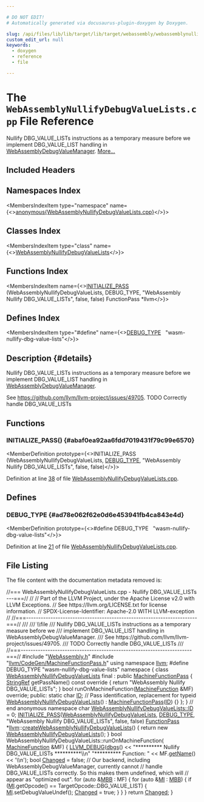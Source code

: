 ```yaml
---

# DO NOT EDIT!
# Automatically generated via docusaurus-plugin-doxygen by Doxygen.

slug: /api/files/lib/lib/target/lib/target/webassembly/webassemblynullifydebugvaluelists-cpp
custom_edit_url: null
keywords:
  - doxygen
  - reference
  - file

---
```





# The `WebAssemblyNullifyDebugValueLists.cpp` File Reference

<DoxygenPage pluginConfig={pluginConfig}>

Nullify DBG&#95;VALUE&#95;LISTs instructions as a temporary measure before we implement DBG&#95;VALUE&#95;LIST handling in <a href="/docs/api/classes/llvm/webassemblydebugvaluemanager">WebAssemblyDebugValueManager</a>. <a href="#details">More...</a>

## Included Headers

<IncludesList>
<IncludesListItem
  filePath="WebAssembly.h"
  permalink="/docs/api/files/lib/lib/target/lib/target/webassembly/webassembly-h"
  isLocal="true" />
<IncludesListItem
  filePath="llvm/CodeGen/MachineFunctionPass.h"
  permalink="/docs/api/files/include/include/llvm/include/llvm/codegen/machinefunctionpass-h"
  isLocal="true" />
</IncludesList>

## Namespaces Index

<MembersIndex>

<MembersIndexItem
  type="namespace"
  name={<><a href="/docs/api/namespaces/anonymous-webassemblynullifydebugvaluelists-cpp-">anonymous&#123;WebAssemblyNullifyDebugValueLists.cpp&#125;</a></>}>
</MembersIndexItem>

</MembersIndex>

## Classes Index

<MembersIndex>

<MembersIndexItem
  type="class"
  name={<><a href="/docs/api/classes/anonymous-namespace-webassemblynullifydebugvaluelists-cpp-/webassemblynullifydebugvaluelists">WebAssemblyNullifyDebugValueLists</a></>}>
</MembersIndexItem>

</MembersIndex>

## Functions Index

<MembersIndex>

<MembersIndexItem
  name={<><a href="#abaf0ea92aa6fdd7019431f79c99e6570">INITIALIZE&#95;PASS</a> (WebAssemblyNullifyDebugValueLists, DEBUG&#95;TYPE, &quot;WebAssembly Nullify DBG&#95;VALUE&#95;LISTs&quot;, false, false) FunctionPass &#42;llvm</>}>
</MembersIndexItem>

</MembersIndex>

## Defines Index

<MembersIndex>

<MembersIndexItem
  type="#define"
  name={<><a href="#ad78e062f62e0d6e453941fb4ca843e4d">DEBUG&#95;TYPE</a>&nbsp;&nbsp;&nbsp;&quot;wasm-nullify-dbg-value-lists&quot;</>}>
</MembersIndexItem>

</MembersIndex>

## Description {#details}

Nullify DBG&#95;VALUE&#95;LISTs instructions as a temporary measure before we implement DBG&#95;VALUE&#95;LIST handling in <a href="/docs/api/classes/llvm/webassemblydebugvaluemanager">WebAssemblyDebugValueManager</a>.

See <a href="https://github.com/llvm/llvm-project/issues/49705">https://github.com/llvm/llvm-project/issues/49705</a>. TODO Correctly handle DBG&#95;VALUE&#95;LISTs

<SectionDefinition>

## Functions

### INITIALIZE&#95;PASS() {#abaf0ea92aa6fdd7019431f79c99e6570}

<MemberDefinition
  prototype={<>INITIALIZE&#95;PASS (WebAssemblyNullifyDebugValueLists, <a href="/docs/api/files/include/include/llvm/include/llvm/adt/genericcycleimpl-h/#ad78e062f62e0d6e453941fb4ca843e4d">DEBUG&#95;TYPE</a>, &quot;WebAssembly Nullify DBG&#95;VALUE&#95;LISTs&quot;, false, false)</>}>

Definition at line <a href="#l00038">38</a> of file <a href="/docs/api/files/lib/lib/target/lib/target/webassembly/webassemblynullifydebugvaluelists-cpp">WebAssemblyNullifyDebugValueLists.cpp</a>.
</MemberDefinition>

</SectionDefinition>

<SectionDefinition>

## Defines

### DEBUG&#95;TYPE {#ad78e062f62e0d6e453941fb4ca843e4d}

<MemberDefinition
  prototype={<>#define DEBUG&#95;TYPE&nbsp;&nbsp;&nbsp;&quot;wasm-nullify-dbg-value-lists&quot;</>}>

Definition at line <a href="#l00021">21</a> of file <a href="/docs/api/files/lib/lib/target/lib/target/webassembly/webassemblynullifydebugvaluelists-cpp">WebAssemblyNullifyDebugValueLists.cpp</a>.
</MemberDefinition>

</SectionDefinition>

## File Listing

The file content with the documentation metadata removed is:

<ProgramListing>

<Link id="l00001" /><CodeLine lineNumber="1"><span class="doxyHighlightComment">//=== WebAssemblyNullifyDebugValueLists.cpp - Nullify DBG&#95;VALUE&#95;LISTs   ---===//</span></CodeLine>
<Link id="l00002" /><CodeLine lineNumber="2"><span class="doxyHighlightComment">//</span></CodeLine>
<Link id="l00003" /><CodeLine lineNumber="3"><span class="doxyHighlightComment">// Part of the LLVM Project, under the Apache License v2.0 with LLVM Exceptions.</span></CodeLine>
<Link id="l00004" /><CodeLine lineNumber="4"><span class="doxyHighlightComment">// See https://llvm.org/LICENSE.txt for license information.</span></CodeLine>
<Link id="l00005" /><CodeLine lineNumber="5"><span class="doxyHighlightComment">// SPDX-License-Identifier: Apache-2.0 WITH LLVM-exception</span></CodeLine>
<Link id="l00006" /><CodeLine lineNumber="6"><span class="doxyHighlightComment">//</span></CodeLine>
<Link id="l00007" /><CodeLine lineNumber="7"><span class="doxyHighlightComment">//===----------------------------------------------------------------------===//</span></CodeLine>
<Link id="l00008" /><CodeLine lineNumber="8"><span class="doxyHighlightComment">///</span></CodeLine>
<Link id="l00009" /><CodeLine lineNumber="9"><span class="doxyHighlightComment">/// \\file</span></CodeLine>
<Link id="l00010" /><CodeLine lineNumber="10"><span class="doxyHighlightComment">/// Nullify DBG&#95;VALUE&#95;LISTs instructions as a temporary measure before we</span></CodeLine>
<Link id="l00011" /><CodeLine lineNumber="11"><span class="doxyHighlightComment">/// implement DBG&#95;VALUE&#95;LIST handling in WebAssemblyDebugValueManager.</span></CodeLine>
<Link id="l00012" /><CodeLine lineNumber="12"><span class="doxyHighlightComment">/// See https://github.com/llvm/llvm-project/issues/49705.</span></CodeLine>
<Link id="l00013" /><CodeLine lineNumber="13"><span class="doxyHighlightComment">/// TODO Correctly handle DBG&#95;VALUE&#95;LISTs</span></CodeLine>
<Link id="l00014" /><CodeLine lineNumber="14"><span class="doxyHighlightComment">///</span></CodeLine>
<Link id="l00015" /><CodeLine lineNumber="15"><span class="doxyHighlightComment">//===----------------------------------------------------------------------===//</span></CodeLine>
<Link id="l00016" /><CodeLine lineNumber="16"></CodeLine>
<Link id="l00017" /><CodeLine lineNumber="17"><span class="doxyHighlightPreprocessor">#include &quot;<a href="/docs/api/files/lib/lib/target/lib/target/webassembly/webassembly-h">WebAssembly.h</a>&quot;</span></CodeLine>
<Link id="l00018" /><CodeLine lineNumber="18"><span class="doxyHighlightPreprocessor">#include &quot;<a href="/docs/api/files/include/include/llvm/include/llvm/codegen/machinefunctionpass-h">llvm/CodeGen/MachineFunctionPass.h</a>&quot;</span></CodeLine>
<Link id="l00019" /><CodeLine lineNumber="19"><span class="doxyHighlightKeyword">using namespace </span><span class="doxyHighlight"><a href="/docs/api/namespaces/llvm">llvm</a>;</span></CodeLine>
<Link id="l00020" /><CodeLine lineNumber="20"></CodeLine>
<Link id="l00021" /><CodeLine lineNumber="21" lineLink="#ad78e062f62e0d6e453941fb4ca843e4d"><span class="doxyHighlightPreprocessor">#define DEBUG&#95;TYPE &quot;wasm-nullify-dbg-value-lists&quot;</span></CodeLine>
<Link id="l00022" /><CodeLine lineNumber="22"></CodeLine>
<Link id="l00023" /><CodeLine lineNumber="23" lineLink="/docs/api/namespaces/anonymous-webassemblynullifydebugvaluelists-cpp-"><span class="doxyHighlightKeyword">namespace </span><span class="doxyHighlight">&#123;</span></CodeLine>
<Link id="l00024" /><CodeLine lineNumber="24" lineLink="/docs/api/classes/anonymous-namespace-webassemblynullifydebugvaluelists-cpp-/webassemblynullifydebugvaluelists"><span class="doxyHighlightKeyword">class </span><span class="doxyHighlight"><a href="/docs/api/classes/anonymous-namespace-webassemblynullifydebugvaluelists-cpp-/webassemblynullifydebugvaluelists/#ae915394c60de52883eaa3bccb70fab30">WebAssemblyNullifyDebugValueLists</a> final : </span><span class="doxyHighlightKeyword">public</span><span class="doxyHighlight"> <a href="/docs/api/classes/llvm/machinefunctionpass/#a29c81d2386f4a727c6d33413807530c8">MachineFunctionPass</a> &#123;</span></CodeLine>
<Link id="l00025" /><CodeLine lineNumber="25"><span class="doxyHighlight">  <a href="/docs/api/classes/llvm/stringref">StringRef</a> getPassName()</span><span class="doxyHighlightKeyword"> const override </span><span class="doxyHighlight">&#123;</span></CodeLine>
<Link id="l00026" /><CodeLine lineNumber="26"><span class="doxyHighlight">    </span><span class="doxyHighlightKeywordFlow">return</span><span class="doxyHighlight"> </span><span class="doxyHighlightStringLiteral">&quot;WebAssembly Nullify DBG&#95;VALUE&#95;LISTs&quot;</span><span class="doxyHighlight">;</span></CodeLine>
<Link id="l00027" /><CodeLine lineNumber="27"><span class="doxyHighlight">  &#125;</span></CodeLine>
<Link id="l00028" /><CodeLine lineNumber="28"></CodeLine>
<Link id="l00029" /><CodeLine lineNumber="29"><span class="doxyHighlight">  </span><span class="doxyHighlightKeywordType">bool</span><span class="doxyHighlight"> runOnMachineFunction(<a href="/docs/api/classes/llvm/machinefunction">MachineFunction</a> &amp;MF) </span><span class="doxyHighlightKeyword">override</span><span class="doxyHighlight">;</span></CodeLine>
<Link id="l00030" /><CodeLine lineNumber="30"></CodeLine>
<Link id="l00031" /><CodeLine lineNumber="31"><span class="doxyHighlightKeyword">public</span><span class="doxyHighlight">:</span></CodeLine>
<Link id="l00032" /><CodeLine lineNumber="32" lineLink="/docs/api/classes/anonymous-namespace-webassemblynullifydebugvaluelists-cpp-/webassemblynullifydebugvaluelists/#a6a3ce9b51514c640e47ccdb6e4ffc7e5"><span class="doxyHighlight">  </span><span class="doxyHighlightKeyword">static</span><span class="doxyHighlight"> </span><span class="doxyHighlightKeywordType">char</span><span class="doxyHighlight"> <a href="/docs/api/classes/anonymous-namespace-webassemblynullifydebugvaluelists-cpp-/webassemblynullifydebugvaluelists/#a6a3ce9b51514c640e47ccdb6e4ffc7e5">ID</a>; </span><span class="doxyHighlightComment">// Pass identification, replacement for typeid</span></CodeLine>
<Link id="l00033" /><CodeLine lineNumber="33" lineLink="/docs/api/classes/anonymous-namespace-webassemblynullifydebugvaluelists-cpp-/webassemblynullifydebugvaluelists/#ae915394c60de52883eaa3bccb70fab30"><span class="doxyHighlight">  <a href="/docs/api/classes/anonymous-namespace-webassemblynullifydebugvaluelists-cpp-/webassemblynullifydebugvaluelists/#ae915394c60de52883eaa3bccb70fab30">WebAssemblyNullifyDebugValueLists</a>() : <a href="/docs/api/classes/llvm/machinefunctionpass/#a29c81d2386f4a727c6d33413807530c8">MachineFunctionPass</a>(<a href="/docs/api/classes/anonymous-namespace-webassemblynullifydebugvaluelists-cpp-/webassemblynullifydebugvaluelists/#a6a3ce9b51514c640e47ccdb6e4ffc7e5">ID</a>) &#123;&#125;</span></CodeLine>
<Link id="l00034" /><CodeLine lineNumber="34"><span class="doxyHighlight">&#125;;</span></CodeLine>
<Link id="l00035" /><CodeLine lineNumber="35"><span class="doxyHighlight">&#125; </span><span class="doxyHighlightComment">// end anonymous namespace</span></CodeLine>
<Link id="l00036" /><CodeLine lineNumber="36"></CodeLine>
<Link id="l00037" /><CodeLine lineNumber="37"><span class="doxyHighlightKeywordType">char</span><span class="doxyHighlight"> <a href="/docs/api/classes/anonymous-namespace-webassemblynullifydebugvaluelists-cpp-/webassemblynullifydebugvaluelists/#a6a3ce9b51514c640e47ccdb6e4ffc7e5">WebAssemblyNullifyDebugValueLists::ID</a> = 0;</span></CodeLine>
<Link id="l00038" /><CodeLine lineNumber="38" lineLink="#abaf0ea92aa6fdd7019431f79c99e6570"><span class="doxyHighlight"><a href="/docs/api/files/include/include/llvm/passsupport-h/#af807c9595d50b45c0008924c4679c85c">INITIALIZE&#95;PASS</a>(<a href="/docs/api/classes/anonymous-namespace-webassemblynullifydebugvaluelists-cpp-/webassemblynullifydebugvaluelists/#ae915394c60de52883eaa3bccb70fab30">WebAssemblyNullifyDebugValueLists</a>, <a href="/docs/api/files/include/include/llvm/include/llvm/adt/genericcycleimpl-h/#ad78e062f62e0d6e453941fb4ca843e4d">DEBUG&#95;TYPE</a>,</span></CodeLine>
<Link id="l00039" /><CodeLine lineNumber="39"><span class="doxyHighlight">                </span><span class="doxyHighlightStringLiteral">&quot;WebAssembly Nullify DBG&#95;VALUE&#95;LISTs&quot;</span><span class="doxyHighlight">, </span><span class="doxyHighlightKeyword">false</span><span class="doxyHighlight">, </span><span class="doxyHighlightKeyword">false</span><span class="doxyHighlight">)</span></CodeLine>
<Link id="l00040" /><CodeLine lineNumber="40"></CodeLine>
<Link id="l00041" /><CodeLine lineNumber="41"><span class="doxyHighlight"><a href="/docs/api/classes/llvm/functionpass">FunctionPass</a> &#42;<a href="/docs/api/namespaces/llvm">llvm</a>::<a href="/docs/api/namespaces/llvm/#aee08bf9374b83dcbcaa5ecbca0ab0e8b">createWebAssemblyNullifyDebugValueLists</a>() &#123;</span></CodeLine>
<Link id="l00042" /><CodeLine lineNumber="42"><span class="doxyHighlight">  </span><span class="doxyHighlightKeywordFlow">return</span><span class="doxyHighlight"> </span><span class="doxyHighlightKeyword">new</span><span class="doxyHighlight"> <a href="/docs/api/classes/anonymous-namespace-webassemblynullifydebugvaluelists-cpp-/webassemblynullifydebugvaluelists/#ae915394c60de52883eaa3bccb70fab30">WebAssemblyNullifyDebugValueLists</a>();</span></CodeLine>
<Link id="l00043" /><CodeLine lineNumber="43"><span class="doxyHighlight">&#125;</span></CodeLine>
<Link id="l00044" /><CodeLine lineNumber="44"></CodeLine>
<Link id="l00045" /><CodeLine lineNumber="45"><span class="doxyHighlightKeywordType">bool</span><span class="doxyHighlight"> WebAssemblyNullifyDebugValueLists::runOnMachineFunction(</span></CodeLine>
<Link id="l00046" /><CodeLine lineNumber="46"><span class="doxyHighlight">    <a href="/docs/api/classes/llvm/machinefunction">MachineFunction</a> &amp;MF) &#123;</span></CodeLine>
<Link id="l00047" /><CodeLine lineNumber="47"><span class="doxyHighlight">  <a href="/docs/api/files/include/include/llvm/include/llvm/support/debug-h/#a196897517069dda1bdb549e24468f7d7">LLVM&#95;DEBUG</a>(<a href="/docs/api/namespaces/llvm/#a7c46c742c31be54870e2038048e6b391">dbgs</a>() &lt;&lt; </span><span class="doxyHighlightStringLiteral">&quot;&#42;&#42;&#42;&#42;&#42;&#42;&#42;&#42;&#42;&#42; Nullify DBG&#95;VALUE&#95;LISTs &#42;&#42;&#42;&#42;&#42;&#42;&#42;&#42;&#42;&#42;\\n&quot;</span></CodeLine>
<Link id="l00048" /><CodeLine lineNumber="48"><span class="doxyHighlight">                       </span><span class="doxyHighlightStringLiteral">&quot;&#42;&#42;&#42;&#42;&#42;&#42;&#42;&#42;&#42;&#42; Function: &quot;</span></CodeLine>
<Link id="l00049" /><CodeLine lineNumber="49"><span class="doxyHighlight">                    &lt;&lt; MF.<a href="/docs/api/classes/llvm/machinefunction/#a3d142c9e7c066059e15232c56dec9e2e">getName</a>() &lt;&lt; </span><span class="doxyHighlightCharLiteral">&#39;\\n&#39;</span><span class="doxyHighlight">);</span></CodeLine>
<Link id="l00050" /><CodeLine lineNumber="50"><span class="doxyHighlight">  </span><span class="doxyHighlightKeywordType">bool</span><span class="doxyHighlight"> <a href="/docs/api/groups/arcopt/#gaa57b1a4e6a1c79233913139635169cf1">Changed</a> = </span><span class="doxyHighlightKeyword">false</span><span class="doxyHighlight">;</span></CodeLine>
<Link id="l00051" /><CodeLine lineNumber="51"><span class="doxyHighlight">  </span><span class="doxyHighlightComment">// Our backend, including WebAssemblyDebugValueManager, currently cannot</span></CodeLine>
<Link id="l00052" /><CodeLine lineNumber="52"><span class="doxyHighlight">  </span><span class="doxyHighlightComment">// handle DBG&#95;VALUE&#95;LISTs correctly. So this makes them undefined, which will</span></CodeLine>
<Link id="l00053" /><CodeLine lineNumber="53"><span class="doxyHighlight">  </span><span class="doxyHighlightComment">// appear as &quot;optimized out&quot;.</span></CodeLine>
<Link id="l00054" /><CodeLine lineNumber="54"><span class="doxyHighlight">  </span><span class="doxyHighlightKeywordFlow">for</span><span class="doxyHighlight"> (</span><span class="doxyHighlightKeyword">auto</span><span class="doxyHighlight"> &amp;<a href="/docs/api/files/lib/lib/target/lib/target/arm/armslshardening-cpp/#a5958512eae2979bd2eb383977996a600">MBB</a> : MF) &#123;</span></CodeLine>
<Link id="l00055" /><CodeLine lineNumber="55"><span class="doxyHighlight">    </span><span class="doxyHighlightKeywordFlow">for</span><span class="doxyHighlight"> (</span><span class="doxyHighlightKeyword">auto</span><span class="doxyHighlight"> &amp;<a href="/docs/api/files/lib/lib/codegen/lib/codegen/globalisel/irtranslator-cpp/#abe44dfdea65b4f7e11e0a608ab708b76">MI</a> : <a href="/docs/api/files/lib/lib/target/lib/target/arm/armslshardening-cpp/#a5958512eae2979bd2eb383977996a600">MBB</a>) &#123;</span></CodeLine>
<Link id="l00056" /><CodeLine lineNumber="56"><span class="doxyHighlight">      </span><span class="doxyHighlightKeywordFlow">if</span><span class="doxyHighlight"> (<a href="/docs/api/files/lib/lib/codegen/lib/codegen/globalisel/irtranslator-cpp/#abe44dfdea65b4f7e11e0a608ab708b76">MI</a>.getOpcode() == TargetOpcode::DBG&#95;VALUE&#95;LIST) &#123;</span></CodeLine>
<Link id="l00057" /><CodeLine lineNumber="57"><span class="doxyHighlight">        <a href="/docs/api/files/lib/lib/codegen/lib/codegen/globalisel/irtranslator-cpp/#abe44dfdea65b4f7e11e0a608ab708b76">MI</a>.setDebugValueUndef();</span></CodeLine>
<Link id="l00058" /><CodeLine lineNumber="58"><span class="doxyHighlight">        <a href="/docs/api/groups/arcopt/#gaa57b1a4e6a1c79233913139635169cf1">Changed</a> = </span><span class="doxyHighlightKeyword">true</span><span class="doxyHighlight">;</span></CodeLine>
<Link id="l00059" /><CodeLine lineNumber="59"><span class="doxyHighlight">      &#125;</span></CodeLine>
<Link id="l00060" /><CodeLine lineNumber="60"><span class="doxyHighlight">    &#125;</span></CodeLine>
<Link id="l00061" /><CodeLine lineNumber="61"><span class="doxyHighlight">  &#125;</span></CodeLine>
<Link id="l00062" /><CodeLine lineNumber="62"><span class="doxyHighlight">  </span><span class="doxyHighlightKeywordFlow">return</span><span class="doxyHighlight"> <a href="/docs/api/groups/arcopt/#gaa57b1a4e6a1c79233913139635169cf1">Changed</a>;</span></CodeLine>
<Link id="l00063" /><CodeLine lineNumber="63"><span class="doxyHighlight">&#125;</span></CodeLine>

</ProgramListing>


</DoxygenPage>
